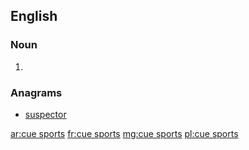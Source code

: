 ==English==

===Noun===
{{head|en|plural}}

# {{plural of|cue sport|lang=en|nocat=1}}

===Anagrams===
* [[suspector#English|suspector]]

[[ar:cue sports]]
[[fr:cue sports]]
[[mg:cue sports]]
[[pl:cue sports]]